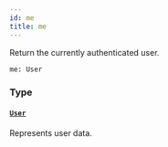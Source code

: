 ```yaml
---
id: me
title: me
---
```


Return the currently authenticated user.

```graphql
me: User

```

### Type

#### [`User`](../../../developer/api-reference/objects/user)

Represents user data.
